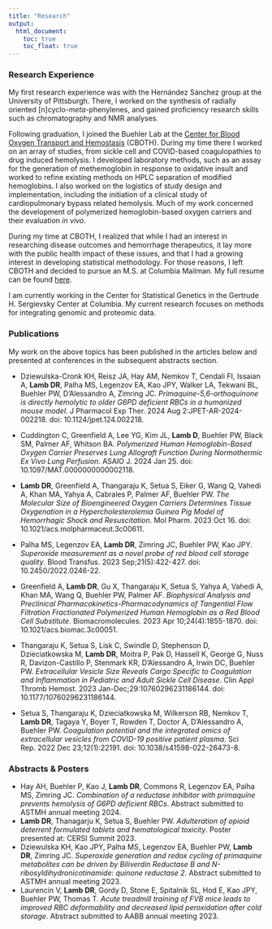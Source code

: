 ```yaml
---
title: "Research"
output: 
  html_document:
    toc: true
    toc_float: true
---
```


### Research Experience

My first research experience was with the Hernández Sánchez group at the University of Pittsburgh. There, I worked on the synthesis of radially oriented [n]cyclo-*meta*-phenylenes, and gained proficiency research skills such as chromatography and NMR analyses.

Following graduation, I joined the Buehler Lab at the [Center for Blood Oxygen Transport and Hemostasis](https://www.medschool.umaryland.edu/cboth/) (CBOTH). During my time there I worked on an array of studies, from sickle cell and COVID-based coagulopathies to drug induced hemolysis. I developed laboratory methods, such as an assay for the generation of methemoglobin in response to oxidative insult and worked to refine existing methods on HPLC separation of modified hemoglobins. I also worked on the logistics of study design and implementation, including the initiation of a clinical study of cardiopulmonary bypass related hemolysis. Much of my work concerned the development of polymerized hemoglobin-based oxygen carriers and their evaluation *in vivo*.

During my time at CBOTH, I realized that while I had an interest in researching disease outcomes and hemorrhage therapeutics, it lay more with the public health impact of these issues, and that I had a growing interest in developing statistical methodology. For those reasons, I left CBOTH and decided to pursue an M.S. at Columbia Mailman. My full resume can be found [here](files/Lamb_Resume.pdf).

I am currently working in the Center for Statistical Genetics in the Gertrude H. Sergievsky Center at Columbia. My current research focuses on methods for integrating genomic and proteomic data. 

### Publications

My work on the above topics has been published in the articles below and presented at conferences in the subsequent abstracts section.

- Dziewulska-Cronk KH, Reisz JA, Hay AM, Nemkov T, Cendali FI, Issaian A, **Lamb DR**, Palha MS, Legenzov EA, Kao JPY, Walker LA, Tekwani BL, Buehler PW, D'Alessandro A, Zimring JC. *Primaquine-5,6-orthoquinone is directly hemolytic to older G6PD deficient RBCs in a humanized mouse model*. J Pharmacol Exp Ther. 2024 Aug 2:JPET-AR-2024-002218. doi: 10.1124/jpet.124.002218. 

- Cuddington C, Greenfield A, Lee YG, Kim JL, **Lamb D**, Buehler PW, Black SM, Palmer AF, Whitson BA. *Polymerized Human Hemoglobin-Based Oxygen Carrier Preserves Lung Allograft Function During Normothermic Ex Vivo Lung Perfusion*. ASAIO J. 2024 Jan 25. doi: 10.1097/MAT.0000000000002118. 

-   **Lamb DR**, Greenfield A, Thangaraju K, Setua S, Eiker G, Wang Q, Vahedi A, Khan MA, Yahya A, Cabrales P, Palmer AF, Buehler PW. *The Molecular Size of Bioengineered Oxygen Carriers Determines Tissue Oxygenation in a Hypercholesterolemia Guinea Pig Model of Hemorrhagic Shock and Resuscitation*. Mol Pharm. 2023 Oct 16. doi: 10.1021/acs.molpharmaceut.3c00611.
-   Palha MS, Legenzov EA, **Lamb DR**, Zimring JC, Buehler PW, Kao JPY. *Superoxide measurement as a novel probe of red blood cell storage quality*. Blood Transfus. 2023 Sep;21(5):422-427. doi: 10.2450/2022.0246-22.
-   Greenfield A, **Lamb DR**, Gu X, Thangaraju K, Setua S, Yahya A, Vahedi A, Khan MA, Wang Q, Buehler PW, Palmer AF. *Biophysical Analysis and Preclinical Pharmacokinetics-Pharmacodynamics of Tangential Flow Filtration Fractionated Polymerized Human Hemoglobin as a Red Blood Cell Substitute*. Biomacromolecules. 2023 Apr 10;24(4):1855-1870. doi: 10.1021/acs.biomac.3c00051.
-   Thangaraju K, Setua S, Lisk C, Swindle D, Stephenson D, Dzieciatkowska M, **Lamb DR**, Moitra P, Pak D, Hassell K, George G, Nuss R, Davizon-Castillo P, Stenmark KR, D'Alessandro A, Irwin DC, Buehler PW. *Extracellular Vesicle Size Reveals Cargo Specific to Coagulation and Inflammation in Pediatric and Adult Sickle Cell Disease*. Clin Appl Thromb Hemost. 2023 Jan-Dec;29:10760296231186144. doi: 10.1177/10760296231186144.
-   Setua S, Thangaraju K, Dzieciatkowska M, Wilkerson RB, Nemkov T, **Lamb DR**, Tagaya Y, Boyer T, Rowden T, Doctor A, D'Alessandro A, Buehler PW. *Coagulation potential and the integrated omics of extracellular vesicles from COVID-19 positive patient plasma*. Sci Rep. 2022 Dec 23;12(1):22191. doi: 10.1038/s41598-022-26473-8.

### Abstracts & Posters
-   Hay AH, Buehler P, Kao J, **Lamb DR**, Commons R, Legenzov EA, Palha MS, Zimring JC. *Combination of a reductase inhibitor with primaquine prevents hemolysis of G6PD deficient RBCs*. Abstract submitted to ASTMH annual meeting 2024.
-   **Lamb DR**, Thanagarju K, Setua S, Buehler PW. *Adulteration of opioid deterrent formulated tablets and hematological toxicity*. Poster presented at: CERSI Summit 2023.
-   Dziewulska KH, Kao JPY, Palha MS, Legenzov EA, Buehler PW, **Lamb DR**, Zimring JC. *Superoxide generation and redox cycling of primaquine metabolites can be driven by Biliverdin Reductase B and N-ribosyldihydronicotinamide: quinone reductase 2*. Abstract submitted to ASTMH annual meeting 2023.
-   Laurencin V, **Lamb DR**, Gordy D, Stone E, Spitalnik SL, Hod E, Kao JPY, Buehler PW, Thomas T. *Acute treadmill training of FVB mice leads to improved RBC deformability and decreased lipid peroxidation after cold storage*. Abstract submitted to AABB annual meeting 2023.
